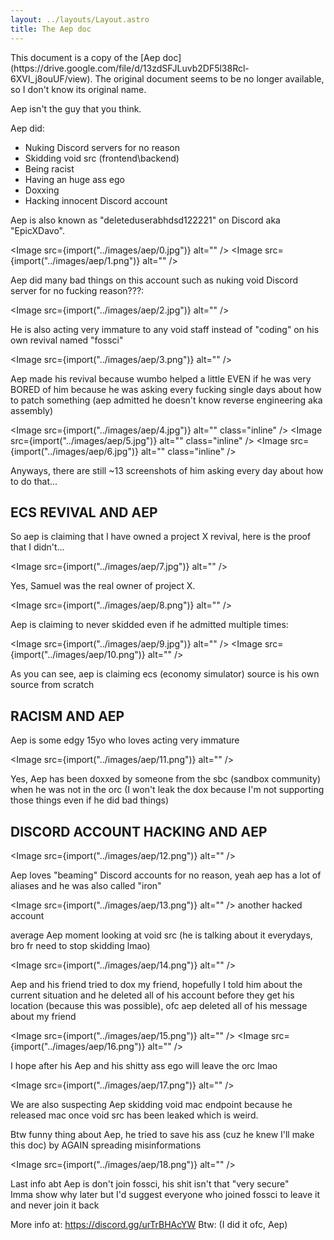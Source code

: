 ```yaml
---
layout: ../layouts/Layout.astro
title: The Aep doc
---
```



<div class="notification">
	This document is a copy of the [Aep
	doc](https://drive.google.com/file/d/13zdSFJLuvb2DF5l38Rcl-6XVI_j8ouUF/view).
	The original document seems to be no longer available, so I don't know its
	original name.
</div>

Aep isn't the guy that you think.

Aep did:

-   Nuking Discord servers for no reason
-   Skidding void src (frontend\backend)
-   Being racist
-   Having an huge ass ego
-   Doxxing
-   Hacking innocent Discord account

Aep is also known as "deleteduserabhdsd122221" on Discord aka "EpicXDavo".

<Image src={import("../images/aep/0.jpg")} alt="" />
<Image src={import("../images/aep/1.png")} alt="" />

Aep did many bad things on this account such as nuking void Discord server for no fucking reason???:

<Image src={import("../images/aep/2.jpg")} alt="" />

He is also acting very immature to any void staff instead of "coding" on his own revival named "fossci"

<Image src={import("../images/aep/3.png")} alt="" />

Aep made his revival because wumbo helped a little EVEN if he was very BORED of him because he was asking every fucking single days about how to patch something (aep admitted he doesn't know reverse engineering aka assembly)

<Image src={import("../images/aep/4.jpg")} alt="" class="inline" />
<Image src={import("../images/aep/5.jpg")} alt="" class="inline" />
<Image src={import("../images/aep/6.jpg")} alt="" class="inline" />

Anyways, there are still ~13 screenshots of him asking every day about how to do that...

## ECS REVIVAL AND AEP

So aep is claiming that I have owned a project X revival, here is the proof that I didn't...

<Image src={import("../images/aep/7.jpg")} alt="" />

Yes, Samuel was the real owner of project X.

<Image src={import("../images/aep/8.png")} alt="" />

Aep is claiming to never skidded even if he admitted multiple times:

<Image src={import("../images/aep/9.jpg")} alt="" />
<Image src={import("../images/aep/10.png")} alt="" />

As you can see, aep is claiming ecs (economy simulator) source is his own source from scratch

## RACISM AND AEP

Aep is some edgy 15yo who loves acting very immature

<Image src={import("../images/aep/11.png")} alt="" />

Yes, Aep has been doxxed by someone from the sbc (sandbox community) when he was not in the orc (I won't leak the dox because I'm not supporting those things even if he did bad things)

## DISCORD ACCOUNT HACKING AND AEP

<Image src={import("../images/aep/12.png")} alt="" />

Aep loves "beaming" Discord accounts for no reason, yeah aep has a lot of aliases and he was also called "iron"

<Image src={import("../images/aep/13.png")} alt="" /> another hacked account

average Aep moment looking at void src (he is talking about it everydays, bro fr need to stop skidding lmao)

<Image src={import("../images/aep/14.png")} alt="" />

Aep and his friend tried to dox my friend, hopefully I told him about the current situation and he deleted all of his account before they get his location (because this was possible), ofc aep deleted all of his message about my friend

<Image src={import("../images/aep/15.png")} alt="" />
<Image src={import("../images/aep/16.png")} alt="" />

I hope after his Aep and his shitty ass ego will leave the orc lmao

<Image src={import("../images/aep/17.png")} alt="" />

We are also suspecting Aep skidding void mac endpoint because he released mac once void src has been leaked which is weird.

Btw funny thing about Aep, he tried to save his ass (cuz he knew I'll make this doc) by AGAIN spreading misinformations

<Image src={import("../images/aep/18.png")} alt="" />

Last info abt Aep is don't join fossci, his shit isn't that "very secure"  
Imma show why later but I'd suggest everyone who joined fossci to leave it and never join it back

More info at: https://discord.gg/urTrBHAcYW Btw: (I did it ofc, Aep)
